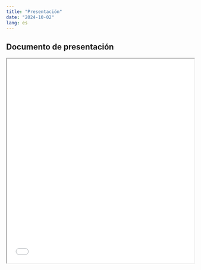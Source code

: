 ```yaml
---
title: "Presentación"
date: "2024-10-02"
lang: es
---
```


## Documento de presentación
 
<iframe src=/slides/06-clase6/06-clase6.html height="550" width=100% allowfullscreen="true">
</iframe> 




